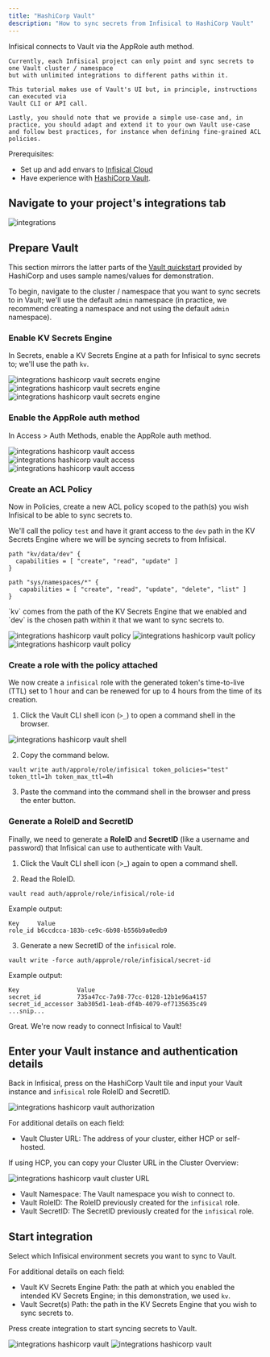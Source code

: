 ```yaml
---
title: "HashiCorp Vault"
description: "How to sync secrets from Infisical to HashiCorp Vault"
---
```


<Note>
    Infisical connects to Vault via the AppRole auth method. 
    
    Currently, each Infisical project can only point and sync secrets to one Vault cluster / namespace
    but with unlimited integrations to different paths within it.

    This tutorial makes use of Vault's UI but, in principle, instructions can executed via
    Vault CLI or API call.
    
    Lastly, you should note that we provide a simple use-case and, in practice, you should adapt and extend it to your own Vault use-case and follow best practices, for instance when defining fine-grained ACL policies.
</Note>

Prerequisites:

- Set up and add envars to [Infisical Cloud](https://app.infisical.com)
- Have experience with [HashiCorp Vault](https://www.vaultproject.io/).

## Navigate to your project's integrations tab

![integrations](../../images/integrations.png)

## Prepare Vault

This section mirrors the latter parts of the [Vault quickstart](https://developer.hashicorp.com/vault/tutorials/cloud/getting-started-intro) provided by HashiCorp and uses sample names/values for demonstration.

To begin, navigate to the cluster / namespace that you want to sync secrets to in Vault; we'll use the default `admin` namespace (in practice, we recommend creating a namespace and not using the default `admin` namespace).

### Enable KV Secrets Engine

In Secrets, enable a KV Secrets Engine at a path for Infisical to sync secrets to; we'll use the path `kv`.

![integrations hashicorp vault secrets engine](../../images/integrations-hashicorp-vault-engine-1.png)
![integrations hashicorp vault secrets engine](../../images/integrations-hashicorp-vault-engine-2.png)
![integrations hashicorp vault secrets engine](../../images/integrations-hashicorp-vault-engine-3.png)

### Enable the AppRole auth method

In Access > Auth Methods, enable the AppRole auth method.

![integrations hashicorp vault access](../../images/integrations-hashicorp-vault-access-1.png)
![integrations hashicorp vault access](../../images/integrations-hashicorp-vault-access-2.png)
![integrations hashicorp vault access](../../images/integrations-hashicorp-vault-access-3.png)

### Create an ACL Policy

Now in Policies, create a new ACL policy scoped to the path(s) you wish Infisical to be able to sync secrets to.

We'll call the policy `test` and have it grant access to the `dev` path in the KV Secrets Engine where we will be syncing secrets to from Infisical.

```console
path "kv/data/dev" {
  capabilities = [ "create", "read", "update" ]
}

path "sys/namespaces/*" {
   capabilities = [ "create", "read", "update", "delete", "list" ]
}
```

<Note>
    `kv` comes from the path of the KV Secrets Engine that we enabled and `dev` is the chosen path within it
    that we want to sync secrets to.
</Note>

![integrations hashicorp vault policy](../../images/integrations-hashicorp-vault-policy-1.png)
![integrations hashicorp vault policy](../../images/integrations-hashicorp-vault-policy-2.png)
![integrations hashicorp vault policy](../../images/integrations-hashicorp-vault-policy-3.png)

### Create a role with the policy attached

We now create a `infisical` role with the generated token's time-to-live (TTL) set to 1 hour and can be renewed for up to 4 hours from the time of its creation.

1. Click the Vault CLI shell icon (`>_`) to open a command shell in the browser.

![integrations hashicorp vault shell](../../images/integrations-hashicorp-vault-shell.png)

2. Copy the command below.

```console
vault write auth/approle/role/infisical token_policies="test" token_ttl=1h token_max_ttl=4h
```

3. Paste the command into the command shell in the browser and press the enter button.

### Generate a RoleID and SecretID

Finally, we need to generate a **RoleID** and **SecretID** (like a username and password) that Infisical can use
to authenticate with Vault.

1. Click the Vault CLI shell icon (>_) again to open a command shell.

2. Read the RoleID.

```console
vault read auth/approle/role/infisical/role-id
```

Example output:

```console
Key     Value
role_id b6ccdcca-183b-ce9c-6b98-b556b9a0edb9
```

3. Generate a new SecretID of the `infisical` role.

```console
vault write -force auth/approle/role/infisical/secret-id
```

Example output:


```console
Key                Value
secret_id          735a47cc-7a98-77cc-0128-12b1e96a4157
secret_id_accessor 3ab305d1-1eab-df4b-4079-ef7135635c49
...snip...
```

Great. We're now ready to connect Infisical to Vault!

## Enter your Vault instance and authentication details

Back in Infisical, press on the HashiCorp Vault tile and input your Vault instance and `infisical` role RoleID and SecretID.

![integrations hashicorp vault authorization](../../images/integrations-hashicorp-vault-auth.png)

For additional details on each field:

- Vault Cluster URL: The address of your cluster, either HCP or self-hosted.

If using HCP, you can copy your Cluster URL in the Cluster Overview:

![integrations hashicorp vault cluster URL](../../images/integrations-hashicorp-vault-cluster-url.png)

- Vault Namespace: The Vault namespace you wish to connect to.
- Vault RoleID: The RoleID previously created for the `infisical` role.
- Vault SecretID: The SecretID previously created for the `infisical` role.

## Start integration

Select which Infisical environment secrets you want to sync to Vault.

For additional details on each field:

- Vault KV Secrets Engine Path: the path at which you enabled the intended KV Secrets Engine; in this demonstration, we used `kv`.
- Vault Secret(s) Path: the path in the KV Secrets Engine that you wish to sync secrets to.

Press create integration to start syncing secrets to Vault.

![integrations hashicorp vault](../../images/integrations-hashicorp-vault-create.png)
![integrations hashicorp vault](../../images/integrations-hashicorp-vault.png)



